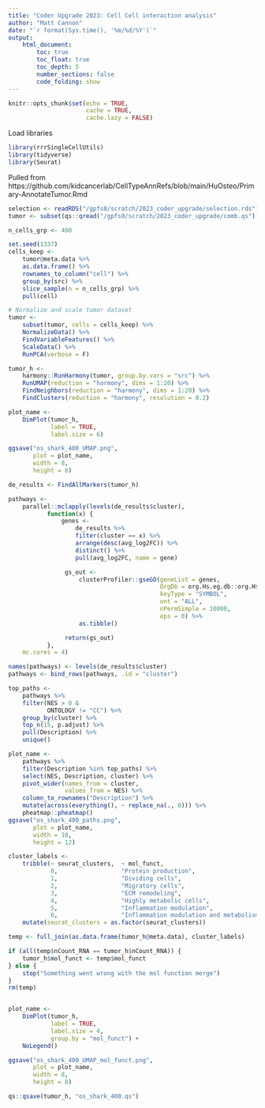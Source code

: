 ```yaml
---
title: "Coder Upgrade 2023: Cell Cell interaction analysis"
author: "Matt Cannon"
date: "`r format(Sys.time(), '%m/%d/%Y')`"
output:
    html_document:
        toc: true
        toc_float: true
        toc_depth: 5
        number_sections: false
        code_folding: show
---
```


```r
knitr::opts_chunk$set(echo = TRUE,
                      cache = TRUE,
                      cache.lazy = FALSE)
```

Load libraries
```r
library(rrrSingleCellUtils)
library(tidyverse)
library(Seurat)
```

Pulled from https://github.com/kidcancerlab/CellTypeAnnRefs/blob/main/HuOsteo/Primary-AnnotateTumor.Rmd

```r
selection <- readRDS("/gpfs0/scratch/2023_coder_upgrade/selection.rds")
tumor <- subset(qs::qread("/gpfs0/scratch/2023_coder_upgrade/comb.qs"), cells = selection)

n_cells_grp <- 400

set.seed(1337)
cells_keep <-
    tumor@meta.data %>%
    as.data.frame() %>%
    rownames_to_column("cell") %>%
    group_by(src) %>%
    slice_sample(n = n_cells_grp) %>%
    pull(cell)

# Normalize and scale tumor dataset
tumor <-
    subset(tumor, cells = cells_keep) %>%
    NormalizeData() %>%
    FindVariableFeatures() %>%
    ScaleData() %>%
    RunPCA(verbose = F)

tumor_h <-
    harmony::RunHarmony(tumor, group.by.vars = "src") %>%
    RunUMAP(reduction = "harmony", dims = 1:20) %>%
    FindNeighbors(reduction = "harmony", dims = 1:20) %>%
    FindClusters(reduction = "harmony", resolution = 0.2)

plot_name <-
    DimPlot(tumor_h,
            label = TRUE,
            label.size = 6)

ggsave("os_shark_400_UMAP.png",
       plot = plot_name,
       width = 8,
       height = 8)

de_results <- FindAllMarkers(tumor_h)

pathways <-
    parallel::mclapply(levels(de_results$cluster),
           function(x) {
               genes <-
                   de_results %>%
                   filter(cluster == x) %>%
                   arrange(desc(avg_log2FC)) %>%
                   distinct() %>%
                   pull(avg_log2FC, name = gene)

                gs_out <-
                    clusterProfiler::gseGO(geneList = genes,
                                           OrgDb = org.Hs.eg.db::org.Hs.eg.db,
                                           keyType = "SYMBOL",
                                           ont = "ALL",
                                           nPermSimple = 10000,
                                           eps = 0) %>%
                    as.tibble()

                return(gs_out)
           },
    mc.cores = 4)

names(pathways) <- levels(de_results$cluster)
pathways <- bind_rows(pathways, .id = "cluster")

top_paths <-
    pathways %>%
    filter(NES > 0 &
           ONTOLOGY != "CC") %>%
    group_by(cluster) %>%
    top_n(15, p.adjust) %>%
    pull(Description) %>%
    unique()

plot_name <-
    pathways %>%
    filter(Description %in% top_paths) %>%
    select(NES, Description, cluster) %>%
    pivot_wider(names_from = cluster,
                values_from = NES) %>%
    column_to_rownames("Description") %>%
    mutate(across(everything(), ~ replace_na(., 0))) %>%
    pheatmap::pheatmap()
ggsave("os_shark_400_paths.png",
       plot = plot_name,
       width = 10,
       height = 12)

cluster_labels <-
    tribble(~ seurat_clusters,  ~ mol_funct,
            0,                  "Protein production",
            1,                  "Dividing cells",
            2,                  "Migratory cells",
            3,                  "ECM remodeling",
            4,                  "Highly metabolic cells",
            5,                  "Inflammation modulation",
            6,                  "Inflammation modulation and metabolism") %>%
    mutate(seurat_clusters = as.factor(seurat_clusters))

temp <- full_join(as.data.frame(tumor_h@meta.data), cluster_labels)

if (all(temp$nCount_RNA == tumor_h$nCount_RNA)) {
    tumor_h$mol_funct <- temp$mol_funct
} else {
    stop("Something went wrong with the mol function merge")
}
rm(temp)


plot_name <-
    DimPlot(tumor_h,
            label = TRUE,
            label.size = 4,
            group.by = "mol_funct") +
    NoLegend()

ggsave("os_shark_400_UMAP_mol_funct.png",
       plot = plot_name,
       width = 8,
       height = 8)

qs::qsave(tumor_h, "os_shark_400.qs")
```